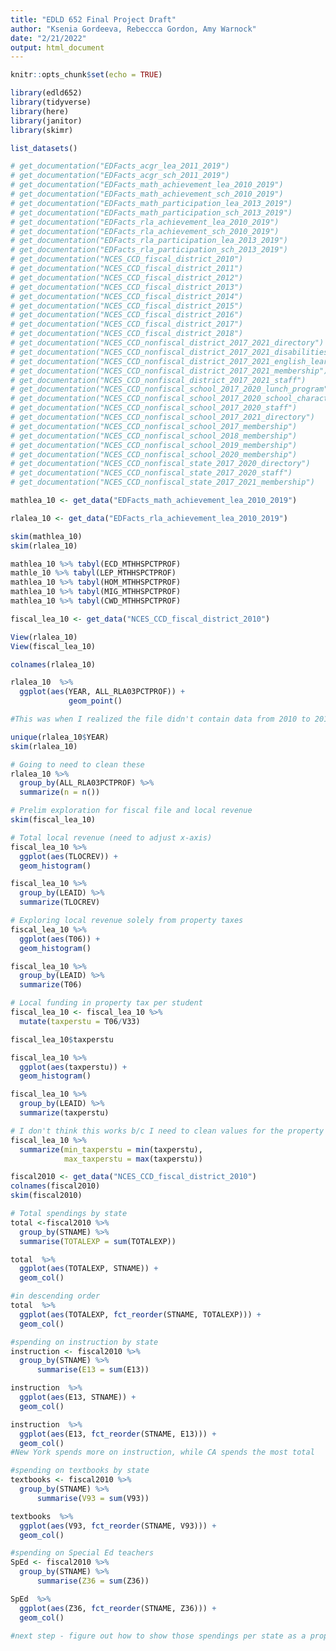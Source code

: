 ```yaml
---
title: "EDLD 652 Final Project Draft"
author: "Ksenia Gordeeva, Rebeccca Gordon, Amy Warnock"
date: "2/21/2022"
output: html_document
---
```


```r
knitr::opts_chunk$set(echo = TRUE)

library(edld652)
library(tidyverse)
library(here)
library(janitor)
library(skimr)
```


```r
list_datasets()
```

```r
# get_documentation("EDFacts_acgr_lea_2011_2019")
# get_documentation("EDFacts_acgr_sch_2011_2019")
# get_documentation("EDFacts_math_achievement_lea_2010_2019")
# get_documentation("EDFacts_math_achievement_sch_2010_2019")
# get_documentation("EDFacts_math_participation_lea_2013_2019")
# get_documentation("EDFacts_math_participation_sch_2013_2019")
# get_documentation("EDFacts_rla_achievement_lea_2010_2019")
# get_documentation("EDFacts_rla_achievement_sch_2010_2019")
# get_documentation("EDFacts_rla_participation_lea_2013_2019")
# get_documentation("EDFacts_rla_participation_sch_2013_2019")
# get_documentation("NCES_CCD_fiscal_district_2010")
# get_documentation("NCES_CCD_fiscal_district_2011")
# get_documentation("NCES_CCD_fiscal_district_2012")
# get_documentation("NCES_CCD_fiscal_district_2013")
# get_documentation("NCES_CCD_fiscal_district_2014")
# get_documentation("NCES_CCD_fiscal_district_2015")
# get_documentation("NCES_CCD_fiscal_district_2016")
# get_documentation("NCES_CCD_fiscal_district_2017")
# get_documentation("NCES_CCD_fiscal_district_2018")
# get_documentation("NCES_CCD_nonfiscal_district_2017_2021_directory")
# get_documentation("NCES_CCD_nonfiscal_district_2017_2021_disabilities")
# get_documentation("NCES_CCD_nonfiscal_district_2017_2021_english_learners")
# get_documentation("NCES_CCD_nonfiscal_district_2017_2021_membership")
# get_documentation("NCES_CCD_nonfiscal_district_2017_2021_staff")
# get_documentation("NCES_CCD_nonfiscal_school_2017_2020_lunch_program")
# get_documentation("NCES_CCD_nonfiscal_school_2017_2020_school_characteristics")
# get_documentation("NCES_CCD_nonfiscal_school_2017_2020_staff")
# get_documentation("NCES_CCD_nonfiscal_school_2017_2021_directory")
# get_documentation("NCES_CCD_nonfiscal_school_2017_membership")
# get_documentation("NCES_CCD_nonfiscal_school_2018_membership")
# get_documentation("NCES_CCD_nonfiscal_school_2019_membership")
# get_documentation("NCES_CCD_nonfiscal_school_2020_membership")
# get_documentation("NCES_CCD_nonfiscal_state_2017_2020_directory")
# get_documentation("NCES_CCD_nonfiscal_state_2017_2020_staff")
# get_documentation("NCES_CCD_nonfiscal_state_2017_2021_membership")
```

```r
mathlea_10 <- get_data("EDFacts_math_achievement_lea_2010_2019")

rlalea_10 <- get_data("EDFacts_rla_achievement_lea_2010_2019")

skim(mathlea_10)
skim(rlalea_10)

mathlea_10 %>% tabyl(ECD_MTHHSPCTPROF)
mathle_10 %>% tabyl(LEP_MTHHSPCTPROF)
mathlea_10 %>% tabyl(HOM_MTHHSPCTPROF)
mathlea_10 %>% tabyl(MIG_MTHHSPCTPROF)
mathlea_10 %>% tabyl(CWD_MTHHSPCTPROF)

```

```r
fiscal_lea_10 <- get_data("NCES_CCD_fiscal_district_2010")

View(rlalea_10)
View(fiscal_lea_10)

colnames(rlalea_10)

rlalea_10  %>% 
  ggplot(aes(YEAR, ALL_RLA03PCTPROF)) +
             geom_point()

#This was when I realized the file didn't contain data from 2010 to 2019 (which I had thought initially for some reason). It only includes data from 2010.

unique(rlalea_10$YEAR)
skim(rlalea_10)

# Going to need to clean these 
rlalea_10 %>%
  group_by(ALL_RLA03PCTPROF) %>% 
  summarize(n = n())

# Prelim exploration for fiscal file and local revenue
skim(fiscal_lea_10)

# Total local revenue (need to adjust x-axis)
fiscal_lea_10 %>% 
  ggplot(aes(TLOCREV)) +
  geom_histogram()

fiscal_lea_10 %>%
  group_by(LEAID) %>% 
  summarize(TLOCREV) 

# Exploring local revenue solely from property taxes
fiscal_lea_10 %>% 
  ggplot(aes(T06)) +
  geom_histogram()

fiscal_lea_10 %>%
  group_by(LEAID) %>% 
  summarize(T06) 

# Local funding in property tax per student
fiscal_lea_10 <- fiscal_lea_10 %>% 
  mutate(taxperstu = T06/V33)

fiscal_lea_10$taxperstu

fiscal_lea_10 %>% 
  ggplot(aes(taxperstu)) +
  geom_histogram()

fiscal_lea_10 %>%
  group_by(LEAID) %>% 
  summarize(taxperstu)

# I don't think this works b/c I need to clean values for the property tax variable before calculating tax per student
fiscal_lea_10 %>%
  summarize(min_taxperstu = min(taxperstu),
            max_taxperstu = max(taxperstu)) 

```
```r
fiscal2010 <- get_data("NCES_CCD_fiscal_district_2010")
colnames(fiscal2010)
skim(fiscal2010)

# Total spendings by state
total <-fiscal2010 %>% 
  group_by(STNAME) %>%
  summarise(TOTALEXP = sum(TOTALEXP))

total  %>%
  ggplot(aes(TOTALEXP, STNAME)) +
  geom_col()

#in descending order
total  %>%
  ggplot(aes(TOTALEXP, fct_reorder(STNAME, TOTALEXP))) +
  geom_col() 

#spending on instruction by state 
instruction <- fiscal2010 %>%
  group_by(STNAME) %>%
      summarise(E13 = sum(E13))

instruction  %>%
  ggplot(aes(E13, STNAME)) +
  geom_col()

instruction  %>%
  ggplot(aes(E13, fct_reorder(STNAME, E13))) +
  geom_col()
#New York spends more on instruction, while CA spends the most total

#spending on textbooks by state 
textbooks <- fiscal2010 %>%
  group_by(STNAME) %>%
      summarise(V93 = sum(V93))

textbooks  %>%
  ggplot(aes(V93, fct_reorder(STNAME, V93))) +
  geom_col()

#spending on Special Ed teachers
SpEd <- fiscal2010 %>%
  group_by(STNAME) %>%
      summarise(Z36 = sum(Z36))

SpEd  %>%
  ggplot(aes(Z36, fct_reorder(STNAME, Z36))) +
  geom_col()

#next step - figure out how to show those spendings per state as a proportion of the total spending if that state
```
